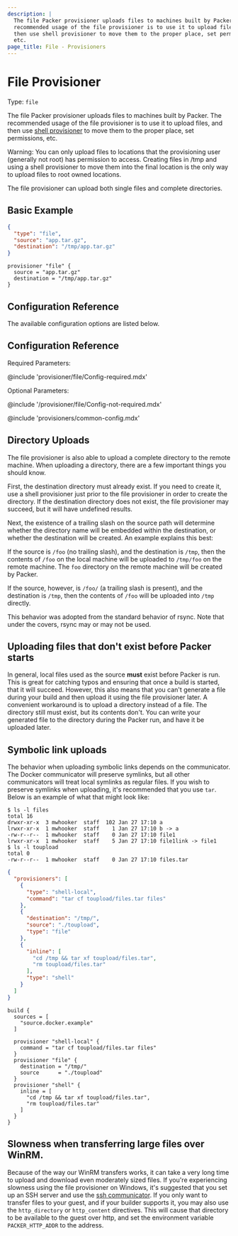 ```yaml
---
description: |
  The file Packer provisioner uploads files to machines built by Packer. The
  recommended usage of the file provisioner is to use it to upload files, and
  then use shell provisioner to move them to the proper place, set permissions,
  etc.
page_title: File - Provisioners
---
```


<BadgesHeader>
  <PluginBadge type="official" />
</BadgesHeader>

# File Provisioner

Type: `file`

The file Packer provisioner uploads files to machines built by Packer. The
recommended usage of the file provisioner is to use it to upload files, and
then use [shell provisioner](/docs/provisioners/shell) to move them to the
proper place, set permissions, etc.

Warning: You can only upload files to locations that the provisioning user
(generally not root) has permission to access. Creating files in /tmp and
using a shell provisioner to move them into the final location is the only
way to upload files to root owned locations.

The file provisioner can upload both single files and complete directories.

## Basic Example

<Tabs>
<Tab heading="JSON">

```json
{
  "type": "file",
  "source": "app.tar.gz",
  "destination": "/tmp/app.tar.gz"
}
```

</Tab>
<Tab heading="HCL2">

```hcl
provisioner "file" {
  source = "app.tar.gz"
  destination = "/tmp/app.tar.gz"
}
```

</Tab>
</Tabs>

## Configuration Reference

The available configuration options are listed below.

## Configuration Reference

Required Parameters:

@include 'provisioner/file/Config-required.mdx'

Optional Parameters:

@include '/provisioner/file/Config-not-required.mdx'

@include 'provisioners/common-config.mdx'

## Directory Uploads

The file provisioner is also able to upload a complete directory to the remote
machine. When uploading a directory, there are a few important things you
should know.

First, the destination directory must already exist. If you need to create it,
use a shell provisioner just prior to the file provisioner in order to create
the directory. If the destination directory does not exist, the file
provisioner may succeed, but it will have undefined results.

Next, the existence of a trailing slash on the source path will determine
whether the directory name will be embedded within the destination, or whether
the destination will be created. An example explains this best:

If the source is `/foo` (no trailing slash), and the destination is `/tmp`,
then the contents of `/foo` on the local machine will be uploaded to `/tmp/foo`
on the remote machine. The `foo` directory on the remote machine will be
created by Packer.

If the source, however, is `/foo/` (a trailing slash is present), and the
destination is `/tmp`, then the contents of `/foo` will be uploaded into `/tmp`
directly.

This behavior was adopted from the standard behavior of rsync. Note that under
the covers, rsync may or may not be used.

## Uploading files that don't exist before Packer starts

In general, local files used as the source **must** exist before Packer is run.
This is great for catching typos and ensuring that once a build is started,
that it will succeed. However, this also means that you can't generate a file
during your build and then upload it using the file provisioner later. A
convenient workaround is to upload a directory instead of a file. The directory
still must exist, but its contents don't. You can write your generated file to
the directory during the Packer run, and have it be uploaded later.

## Symbolic link uploads

The behavior when uploading symbolic links depends on the communicator. The
Docker communicator will preserve symlinks, but all other communicators will
treat local symlinks as regular files. If you wish to preserve symlinks when
uploading, it's recommended that you use `tar`. Below is an example of what
that might look like:

```shell-session
$ ls -l files
total 16
drwxr-xr-x  3 mwhooker  staff  102 Jan 27 17:10 a
lrwxr-xr-x  1 mwhooker  staff    1 Jan 27 17:10 b -> a
-rw-r--r--  1 mwhooker  staff    0 Jan 27 17:10 file1
lrwxr-xr-x  1 mwhooker  staff    5 Jan 27 17:10 file1link -> file1
$ ls -l toupload
total 0
-rw-r--r--  1 mwhooker  staff    0 Jan 27 17:10 files.tar
```

<Tabs>
<Tab heading="JSON">

```json
{
  "provisioners": [
    {
      "type": "shell-local",
      "command": "tar cf toupload/files.tar files"
    },
    {
      "destination": "/tmp/",
      "source": "./toupload",
      "type": "file"
    },
    {
      "inline": [
        "cd /tmp && tar xf toupload/files.tar",
        "rm toupload/files.tar"
      ],
      "type": "shell"
    }
  ]
}
```

</Tab>
<Tab heading="HCL2">

```hcl
build {
  sources = [
    "source.docker.example"
  ]

  provisioner "shell-local" {
    command = "tar cf toupload/files.tar files"
  }
  provisioner "file" {
    destination = "/tmp/"
    source      = "./toupload"
  }
  provisioner "shell" {
    inline = [
      "cd /tmp && tar xf toupload/files.tar",
      "rm toupload/files.tar"
    ]
  }
}
```

</Tab>
</Tabs>

## Slowness when transferring large files over WinRM.

Because of the way our WinRM transfers works, it can take a very long time to
upload and download even moderately sized files. If you're experiencing slowness
using the file provisioner on Windows, it's suggested that you set up an SSH
server and use the [ssh communicator](/docs/communicators/ssh). If you only want
to transfer files to your guest, and if your builder supports it, you may also
use the `http_directory` or `http_content` directives. This will cause that
directory to be available to the guest over http, and set the environment
variable `PACKER_HTTP_ADDR` to the address.

